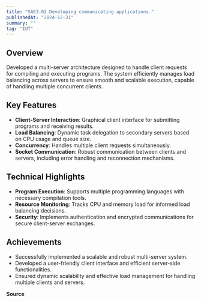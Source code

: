 ```yaml
---
title: "SAE3.02 Developing communicating applications."
publishedAt: "2024-12-31"
summary: ""
tag: "IUT"
---
```



## Overview

Developed a multi-server architecture designed to handle client requests for compiling and executing programs. The system efficiently manages load balancing across servers to ensure smooth and scalable execution, capable of handling multiple concurrent clients.

## Key Features

- **Client-Server Interaction**: Graphical client interface for submitting programs and receiving results.
- **Load Balancing**: Dynamic task delegation to secondary servers based on CPU usage and queue size.
- **Concurrency**: Handles multiple client requests simultaneously.
- **Socket Communication**: Robust communication between clients and servers, including error handling and reconnection mechanisms.

## Technical Highlights

- **Program Execution**: Supports multiple programming languages with necessary compilation tools.
- **Resource Monitoring**: Tracks CPU and memory load for informed load balancing decisions.
- **Security**: Implements authentication and encrypted communications for secure client-server exchanges.

## Achievements

- Successfully implemented a scalable and robust multi-server system.
- Developed a user-friendly client interface and efficient server-side functionalities.
- Ensured dynamic scalability and effective load management for handling multiple clients and servers.


**Source**

